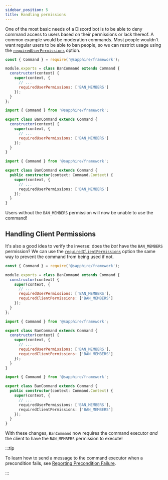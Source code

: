 ```yaml
---
sidebar_position: 5
title: Handling permissions
---
```



One of the most basic needs of a Discord bot is to be able to deny command access to users based on their permissions or
lack thereof. A common example would be moderation commands. Most people wouldn't want regular users to be able to ban
people, so we can restrict usage using the [`requiredUserPermissions`][requireduserpermissions] option.

<!-- TODO: info block redirecting to subcommands ts guide for using corresponding decorators -->

<Tabs>
<TabItem value="javascript" label="Javascript">

```javascript {7}
const { Command } = require('@sapphire/framework');

module.exports = class BanCommand extends Command {
  constructor(context) {
    super(context, {
      // ...
      requiredUserPermissions: ['BAN_MEMBERS']
    });
  }
};
```

</TabItem>
<TabItem value="ESM" label="ESM">

```javascript {7}
import { Command } from '@sapphire/framework';

export class BanCommand extends Command {
  constructor(context) {
    super(context, {
      // ...
      requiredUserPermissions: ['BAN_MEMBERS']
    });
  }
}
```

</TabItem>
<TabItem value="typescript" label="TypeScript">

```typescript {7}
import { Command } from '@sapphire/framework';

export class BanCommand extends Command {
  public constructor(context: Command.Context) {
    super(context, {
      // ...
      requiredUserPermissions: ['BAN_MEMBERS']
    });
  }
}
```

</TabItem>
</Tabs>

Users without the `BAN_MEMBERS` permission will now be unable to use the command!

## Handling Client Permissions

It's also a good idea to verify the inverse: does the _bot_ have the `BAN_MEMBERS` permission? We can use the
[`requiredClientPermissions`][requiredclientpermissions] option the same way to prevent the command from being used if
not.

<!-- TODO: info block redirecting to subcommands ts guide for using corresponding decorators -->

<Tabs>
<TabItem value="javascript" label="Javascript">

```javascript {8}
const { Command } = require('@sapphire/framework');

module.exports = class BanCommand extends Command {
  constructor(context) {
    super(context, {
      // ...
      requiredUserPermissions: ['BAN_MEMBERS'],
      requiredClientPermissions: ['BAN_MEMBERS']
    });
  }
};
```

</TabItem>
<TabItem value="ESM" label="ESM">

```javascript {8}
import { Command } from '@sapphire/framework';

export class BanCommand extends Command {
  constructor(context) {
    super(context, {
      // ...
      requiredUserPermissions: ['BAN_MEMBERS'],
      requiredClientPermissions: ['BAN_MEMBERS']
    });
  }
}
```

</TabItem>
<TabItem value="typescript" label="TypeScript">

```typescript {8}
import { Command } from '@sapphire/framework';

export class BanCommand extends Command {
  public constructor(context: Command.Context) {
    super(context, {
      // ...
      requiredUserPermissions: ['BAN_MEMBERS'],
      requiredClientPermissions: ['BAN_MEMBERS']
    });
  }
}
```

</TabItem>
</Tabs>

With these changes, `BanCommand` now requires the command executor _and_ the client to have the `BAN_MEMBERS` permission
to execute!

:::tip

To learn how to send a message to the command executor when a precondition fails, see [Reporting Precondition
Failure][reporting-precondition-failure].

:::

[requireduserpermissions]: ../../Documentation/api-framework/interfaces/CommandOptions#requireduserpermissions
[requiredclientpermissions]: ../../Documentation/api-framework/interfaces/CommandOptions#requiredclientpermissions
[reporting-precondition-failure]: ./reporting-precondition-failure
